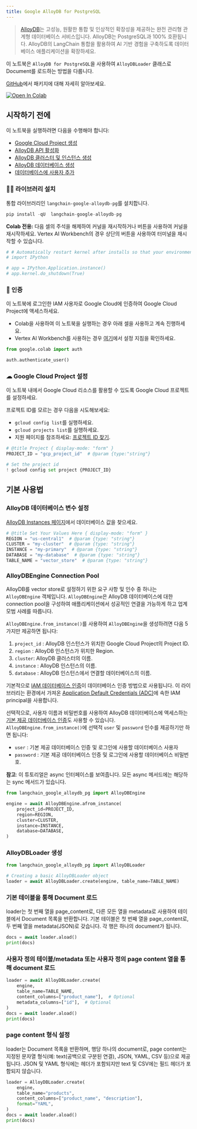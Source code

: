 ```yaml
---
title: Google AlloyDB for PostgreSQL
---
```


> [AlloyDB](https://cloud.google.com/alloydb)는 고성능, 원활한 통합 및 인상적인 확장성을 제공하는 완전 관리형 관계형 데이터베이스 서비스입니다. AlloyDB는 PostgreSQL과 100% 호환됩니다. AlloyDB의 LangChain 통합을 활용하여 AI 기반 경험을 구축하도록 데이터베이스 애플리케이션을 확장하세요.

이 노트북은 `AlloyDB for PostgreSQL`을 사용하여 `AlloyDBLoader` 클래스로 Document를 로드하는 방법을 다룹니다.

[GitHub](https://github.com/googleapis/langchain-google-alloydb-pg-python/)에서 패키지에 대해 자세히 알아보세요.

[![Open In Colab](https://colab.research.google.com/assets/colab-badge.svg)](https://colab.research.google.com/github/googleapis/langchain-google-alloydb-pg-python/blob/main/docs/document_loader.ipynb)

## 시작하기 전에

이 노트북을 실행하려면 다음을 수행해야 합니다:

* [Google Cloud Project 생성](https://developers.google.com/workspace/guides/create-project)
* [AlloyDB API 활성화](https://console.cloud.google.com/flows/enableapi?apiid=alloydb.googleapis.com)
* [AlloyDB 클러스터 및 인스턴스 생성](https://cloud.google.com/alloydb/docs/cluster-create)
* [AlloyDB 데이터베이스 생성](https://cloud.google.com/alloydb/docs/quickstart/create-and-connect)
* [데이터베이스에 사용자 추가](https://cloud.google.com/alloydb/docs/database-users/about)

### 🦜🔗 라이브러리 설치

통합 라이브러리인 `langchain-google-alloydb-pg`를 설치합니다.

```python
pip install -qU  langchain-google-alloydb-pg
```

**Colab 전용:** 다음 셀의 주석을 해제하여 커널을 재시작하거나 버튼을 사용하여 커널을 재시작하세요. Vertex AI Workbench의 경우 상단의 버튼을 사용하여 터미널을 재시작할 수 있습니다.

```python
# # Automatically restart kernel after installs so that your environment can access the new packages
# import IPython

# app = IPython.Application.instance()
# app.kernel.do_shutdown(True)
```

### 🔐 인증

이 노트북에 로그인한 IAM 사용자로 Google Cloud에 인증하여 Google Cloud Project에 액세스하세요.

* Colab을 사용하여 이 노트북을 실행하는 경우 아래 셀을 사용하고 계속 진행하세요.
* Vertex AI Workbench를 사용하는 경우 [여기](https://github.com/GoogleCloudPlatform/generative-ai/tree/main/setup-env)에서 설정 지침을 확인하세요.

```python
from google.colab import auth

auth.authenticate_user()
```

### ☁ Google Cloud Project 설정

이 노트북 내에서 Google Cloud 리소스를 활용할 수 있도록 Google Cloud 프로젝트를 설정하세요.

프로젝트 ID를 모르는 경우 다음을 시도해보세요:

* `gcloud config list`를 실행하세요.
* `gcloud projects list`를 실행하세요.
* 지원 페이지를 참조하세요: [프로젝트 ID 찾기](https://support.google.com/googleapi/answer/7014113).

```python
# @title Project { display-mode: "form" }
PROJECT_ID = "gcp_project_id"  # @param {type:"string"}

# Set the project id
! gcloud config set project {PROJECT_ID}
```

## 기본 사용법

### AlloyDB 데이터베이스 변수 설정

[AlloyDB Instances 페이지](https://console.cloud.google.com/alloydb/clusters)에서 데이터베이스 값을 찾으세요.

```python
# @title Set Your Values Here { display-mode: "form" }
REGION = "us-central1"  # @param {type: "string"}
CLUSTER = "my-cluster"  # @param {type: "string"}
INSTANCE = "my-primary"  # @param {type: "string"}
DATABASE = "my-database"  # @param {type: "string"}
TABLE_NAME = "vector_store"  # @param {type: "string"}
```

### AlloyDBEngine Connection Pool

AlloyDB를 vector store로 설정하기 위한 요구 사항 및 인수 중 하나는 `AlloyDBEngine` 객체입니다. `AlloyDBEngine`은 AlloyDB 데이터베이스에 대한 connection pool을 구성하여 애플리케이션에서 성공적인 연결을 가능하게 하고 업계 모범 사례를 따릅니다.

`AlloyDBEngine.from_instance()`를 사용하여 `AlloyDBEngine`을 생성하려면 다음 5가지만 제공하면 됩니다:

1. `project_id` : AlloyDB 인스턴스가 위치한 Google Cloud Project의 Project ID.
1. `region` : AlloyDB 인스턴스가 위치한 Region.
1. `cluster`: AlloyDB 클러스터의 이름.
1. `instance` : AlloyDB 인스턴스의 이름.
1. `database` : AlloyDB 인스턴스에서 연결할 데이터베이스의 이름.

기본적으로 [IAM 데이터베이스 인증](https://cloud.google.com/alloydb/docs/connect-iam)이 데이터베이스 인증 방법으로 사용됩니다. 이 라이브러리는 환경에서 가져온 [Application Default Credentials (ADC)](https://cloud.google.com/docs/authentication/application-default-credentials)에 속한 IAM principal을 사용합니다.

선택적으로, 사용자 이름과 비밀번호를 사용하여 AlloyDB 데이터베이스에 액세스하는 [기본 제공 데이터베이스 인증](https://cloud.google.com/alloydb/docs/database-users/about)도 사용할 수 있습니다. `AlloyDBEngine.from_instance()`에 선택적 `user` 및 `password` 인수를 제공하기만 하면 됩니다:

* `user` : 기본 제공 데이터베이스 인증 및 로그인에 사용할 데이터베이스 사용자
* `password` : 기본 제공 데이터베이스 인증 및 로그인에 사용할 데이터베이스 비밀번호.

**참고**: 이 튜토리얼은 async 인터페이스를 보여줍니다. 모든 async 메서드에는 해당하는 sync 메서드가 있습니다.

```python
from langchain_google_alloydb_pg import AlloyDBEngine

engine = await AlloyDBEngine.afrom_instance(
    project_id=PROJECT_ID,
    region=REGION,
    cluster=CLUSTER,
    instance=INSTANCE,
    database=DATABASE,
)
```

### AlloyDBLoader 생성

```python
from langchain_google_alloydb_pg import AlloyDBLoader

# Creating a basic AlloyDBLoader object
loader = await AlloyDBLoader.create(engine, table_name=TABLE_NAME)
```

### 기본 테이블을 통해 Document 로드

loader는 첫 번째 열을 page_content로, 다른 모든 열을 metadata로 사용하여 테이블에서 Document 목록을 반환합니다. 기본 테이블은 첫 번째 열을 page_content로, 두 번째 열을 metadata(JSON)로 갖습니다. 각 행은 하나의 document가 됩니다.

```python
docs = await loader.aload()
print(docs)
```

### 사용자 정의 테이블/metadata 또는 사용자 정의 page content 열을 통해 document 로드

```python
loader = await AlloyDBLoader.create(
    engine,
    table_name=TABLE_NAME,
    content_columns=["product_name"],  # Optional
    metadata_columns=["id"],  # Optional
)
docs = await loader.aload()
print(docs)
```

### page content 형식 설정

loader는 Document 목록을 반환하며, 행당 하나의 document로, page content는 지정된 문자열 형식(예: text(공백으로 구분된 연결), JSON, YAML, CSV 등)으로 제공됩니다. JSON 및 YAML 형식에는 헤더가 포함되지만 text 및 CSV에는 필드 헤더가 포함되지 않습니다.

```python
loader = AlloyDBLoader.create(
    engine,
    table_name="products",
    content_columns=["product_name", "description"],
    format="YAML",
)
docs = await loader.aload()
print(docs)
```